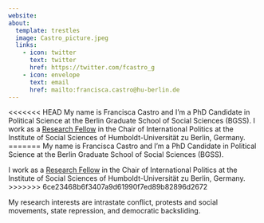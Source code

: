 ```yaml
---
website:
about:
  template: trestles
  image: Castro_picture.jpeg
  links:
    - icon: twitter
      text: twitter
      href: https://twitter.com/fcastro_g
    - icon: envelope
      text: email
      href: mailto:francisca.castro@hu-berlin.de
---
```


<<<<<<< HEAD
My name is Francisca Castro and I'm a PhD Candidate in Political Science at the Berlin Graduate School of Social Sciences (BGSS). I work as a [Research Fellow](https://www.sowi.hu-berlin.de/en/lehrbereiche-en/international-politics/Team/staff/1693006) in the Chair of International Politics at the Institute of Social Sciences of Humboldt-Universität zu Berlin, Germany.
=======
My name is Francisca Castro and I'm a PhD Candidate in Political Science at the Berlin Graduate School of Social Sciences (BGSS).

I work as a [Research Fellow](https://www.google.com/url?q=https%3A%2F%2Fwww.sowi.hu-berlin.de%2Fen%2Flehrbereiche-en%2Finternational-politics%2FTeam%2Fstaff%2F1693006&sa=D&sntz=1&usg=AOvVaw1gEFEgsim-dhjHX84OvwLC) in the Chair of International Politics at the Institute of Social Sciences of Humboldt-Universität zu Berlin, Germany.
>>>>>>> 6ce23468b6f3407a9d61990f7ed89b82896d2672

My research interests are intrastate conflict, protests and social movements, state repression, and democratic backsliding.
